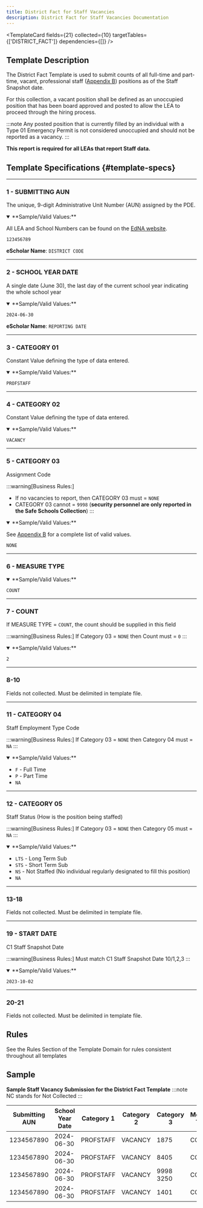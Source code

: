 ```yaml
---
title: District Fact for Staff Vacancies
description: District Fact for Staff Vacancies Documentation
---
```


<TemplateCard
  fields={21}
  collected={10}
  targetTables={['DISTRICT_FACT']}
  dependencies={[]}
/>

## Template Description

The District Fact Template is used to submit counts of all full-time and part-time, vacant, professional staff ([Appendix B](docs/appendix/appendix-B.mdx)) positions as of the Staff Snapshot date. 

For this collection, a vacant position shall be defined as an unoccupied position that has been board approved and posted to allow the LEA to proceed through the hiring process.

:::note
Any posted position that is currently filled by an individual with a Type 01 Emergency Permit is not considered unoccupied and should not be reported as a vacancy.
:::

**This report is required for all LEAs that report Staff data.**

## Template Specifications {#template-specs}

---
### 1 - SUBMITTING AUN
<p><Badge color="required" /> <Badge color="key" /> <Badge length={9} /></p>

The unique, 9-digit Administrative Unit Number (AUN) assigned by the PDE.

<details open>
<summary>**Sample/Valid Values:**</summary>

All LEA and School Numbers can be found on the [EdNA website](http://www.edna.pa.gov/Screens/wfHome.aspx).

`123456789`
</details>

**eScholar Name**: `DISTRICT CODE`

---
### 2 - SCHOOL YEAR DATE
<p><Badge color="required" /> <Badge color="key" /> <Badge length={10} /></p>

A single date (June 30), the last day of the current school year indicating the whole school year

<details open>
<summary>**Sample/Valid Values:**</summary>

`2024-06-30`
</details>

**eScholar Name**: `REPORTING DATE`

---
### 3 - CATEGORY 01
<p><Badge color="required" /> <Badge color="key" /> <Badge length={9} /></p>

Constant Value defining the type of data entered.

<details open>
<summary>**Sample/Valid Values:**</summary>

`PROFSTAFF`
</details>

---
### 4 - CATEGORY 02
<p><Badge color="required" /> <Badge color="key" /> <Badge length={7} /></p>

Constant Value defining the type of data entered.

<details open>
<summary>**Sample/Valid Values:**</summary>

`VACANCY`
</details>

---
### 5 - CATEGORY 03
<p><Badge color="required" /> <Badge color="key" /> <Badge length={4} /></p>

Assignment Code

:::warning[Business Rules:]
- If no vacancies to report, then CATEGORY 03  must = `NONE`  
- CATEGORY 03 cannot = `9998` (**security personnel are only reported in the Safe Schools Collection**)
:::

<details open>
<summary>**Sample/Valid Values:**</summary>

See [Appendix B](docs/appendix/appendix-B.mdx) for a complete list of valid values.

`NONE`
</details>

---
### 6 - MEASURE TYPE
<p><Badge color="required" /> <Badge color="key" /> <Badge length={5} /></p>

<details open>
<summary>**Sample/Valid Values:**</summary>

`COUNT`
</details>

---
### 7 - COUNT
<p><Badge color="required" /> <Badge color="updateable" /> <Badge length={3} /></p>

If MEASURE TYPE = `COUNT`, the count should be supplied in this field

:::warning[Business Rules:] 
If Category 03 = `NONE` then Count must = `0`
:::

<details open>
<summary>**Sample/Valid Values:**</summary>

`2`
</details>

---
### 8-10
Fields not collected. Must be delimited in template file.

---
### 11 - CATEGORY 04
<p><Badge color="required" /> <Badge color="key" /> <Badge length={2} /></p>

Staff Employment Type Code

:::warning[Business Rules:]
If Category 03 = `NONE` then Category 04 must = `NA`
:::

<details open>
<summary>**Sample/Valid Values:**</summary>

- `F` - Full Time
- `P` - Part Time
- `NA`
</details>

---
### 12 - CATEGORY 05
<p><Badge color="required" /> <Badge color="key" /> <Badge length={3} /></p>

Staff Status (How is the position being staffed)

:::warning[Business Rules:] 
If Category 03 = `NONE` then Category 05 must = `NA`
:::

<details open>
<summary>**Sample/Valid Values:**</summary>

- `LTS` - Long Term Sub
- `STS` - Short Term Sub
- `NS` - Not Staffed (No individual regularly designated to fill this position)
- `NA`
</details>

---
### 13-18
Fields not collected. Must be delimited in template file.

---
### 19 - START DATE
<p><Badge color="required" /> <Badge color="key" /> <Badge length={10} /></p>

C1 Staff Snapshot Date

:::warning[Business Rules:]
Must match C1 Staff Snapshot Date 10/1,2,3
:::

<details open>
<summary>**Sample/Valid Values:**</summary>

`2023-10-02`
</details>

---
### 20-21
Fields not collected. Must be delimited in template file.

## Rules
See the Rules Section of the Template Domain for rules consistent throughout all templates

## Sample

**Sample Staff Vacancy Submission for the District Fact Template**
:::note
NC stands for Not Collected
:::

| **Submitting AUN** | **School Year Date** | **Category**  **1** | **Category 2** | **Category 3** | **Measure Type** | **Count** | **NC** | **NC** | **NC** | **Category 4** | **Category 5** | **NC** | **NC** | **NC** | **NC** | **NC** | **NC** | **Snapshot Date** | **NC** | **NC** |
|--------------------|----------------------|---------------------|----------------|----------------|------------------|-----------|--------|--------|--------|----------------|----------------|--------|--------|--------|--------|--------|--------|-------------------|--------|--------|
| 1234567890         | 2024-06-30           | PROFSTAFF           | VACANCY        | 1875           | COUNT            | 1         |        |        |        | F              | NS             |        |        |        |        |        |        | 2023-10-02        |        |        |
| 1234567890         | 2024-06-30           | PROFSTAFF           | VACANCY        | 8405           | COUNT            | 2         |        |        |        | F              | LTS            |        |        |        |        |        |        | 2023-10-02        |        |        |
| 1234567890         | 2024-06-30           | PROFSTAFF           | VACANCY        | 9998 3250      | COUNT            | 1         |        |        |        | P              | STS            |        |        |        |        |        |        | 2023-10-02        |        |        |
| 1234567890         | 2024-06-30           | PROFSTAFF           | VACANCY        | 1401           | COUNT            | 1         |        |        |        | F              | LTS            |        |        |        |        |        |        | 2023-10-02        |        |        |